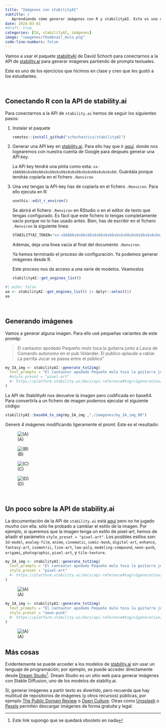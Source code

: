 ```yaml
---
title: "Imágenes con stabilityAI"
subtitle: | 
   Aprendiendo cómo generar imágenes con R y stabilityAI. Este es uno de los ejercicios que hicimos en clase y creo que les gustó a los estudiantes.
date: 2024-03-01
#draft: true
categories: [IA, stabilityAI, imágenes]
image: "imagenes/thumbnail_mulo.png"
code-line-numbers: false
---
```


Vamos a usar el paquete [stabilityAI](https://github.com/schochastics/stabilityAI) de David Schoch para conectarnos a la API de [stability.ai](https://stability.ai/) para generar imágenes partiendo de prompts textuales.

Este es uno de los ejercicios que hicimos en clase y creo que les gustó a los estudiantes.

<br>

## Conectando R con la API de stability.ai

Para conectarnos a la API de `stability.ai` hemos de seguir los siguientes pasos:

1) Instalar el paquete

    ```r
    remotes::install_github("schochastics/stabilityAI")
    ```

2) Generar una API key en [stability.ai](https://stability.ai/). Para ello hay que ir [aquí](https://platform.stability.ai/). donde nos logearemos con nuestra cuenta de Google para después generar una API key. 

    La APi key tendrá una pinta como esta: `xx-sbbbbbsbsbbsbbsbsbbsbsbbsbsbsbbsbsbsbbsbsbsbsbU`. Guárdala porque tendrás copiarla en el fichero `.Renviron`

3) Una vez tengas la API-key has de copiarla en el fichero `.Renviron`. Para ello ejecuta en R:

    ```r
    usethis::edit_r_environ()
    ```

    Se abrirá el fichero `.Renviron` en RStudio o en el editor de texto que tengas configurado. Es fácil que este fichero lo tengas completamente vacio porque no lo has usado antes. Bien, has de escribir en el fichero `.Renviron` la siguiente linea:

    ```r
    STABILITYAI_TOKEN="xx-sbbbbbsbsbbsbbsbsbbsbsbbsbsbsbbsbsbsbbsbsbsbsbU"
    ```
    
    Además, deja una linea vacia al final del documento `.Renviron`.


    Ya hemos terminado el proceso de configuración. Ya podemos generar imágenes desde R.


    Este proceso nos da acceso a una serie de modelos. Veamoslos


    ```r
    stabilityAI::get_engines_list()
    ```


```r
#| echo: false
aa <- stabilityAI::get_engines_list() |> dplyr::select(1)
aa
```

<br>

## Generando imágenes

Vamos a generar alguna imagen. Para ello usé pequeñas variantes de este promtp: 

> El cantautor apodado Pequeño mulo toca la guitarra junto a Laura de Comando autonomo en el pub Volander. El publico aplaude a rabiar. La perrita Jucar se pasea entre el público"


```r
my_IA_img <- stabilityAI::generate_txt2img(
  text_prompts = "El cantautor apodado Pequeño mulo toca la guitarra junto a Laura de Comando autonomo en el pub Volander. El publico aplaude a rabiar. La perrita Jucar se pasea entre el público",
  #style_preset = "pixel-art"
  #- https://platform.stability.ai/docs/api-reference#tag/v1generation/operation/textToImage
)
```


La API de StabilityAI nos devuelve la imagen pero codificada en base64. Para convertirla a un fichero de imagen podemos ejecutar el siguiente código:

```r
stabilityAI::base64_to_img(my_IA_img ,"./imagenes/my_IA_img_00")
```

Generé 4 imágenes modificando ligeramente el promt. Este es el resultado:


::: {layout-nrow=2}
![(A)](./imagenes/my_IA_img_01.png)

![(B)](./imagenes/my_IA_img_07.png)

![(C)](./imagenes/my_IA_img_03.png)

![(D)](./imagenes/my_IA_img_04.png)
:::


<br>

## Un poco sobre la API de stability.ai


La documentación de la API de `stability.ai` está [aquí](https://platform.stability.ai/docs/api-reference#tag/v1generation/operation/textToImage) pero no he jugado muvho con ella. sólo he probado a cambiar el estilo de la imagen. Por ejemplo, si queremos que la imagen tenga un estilo de pixel-art, hemos de añadir el parámetro `style_preset = "pixel-art"`. Los posibles estilos son: `3d-model`, `analog-film`, `anime`, `cinematic`, `comic-book`, `digital-art`, `enhance`, `fantasy-art`, `isometric`, `line-art`, `low-poly`, `modeling-compound`, `neon-punk`, `origami`, `photographic`, `pixel-art`, y `tile-texture`.

```r
my_IA_img <- stabilityAI::generate_txt2img(
  text_prompts = "El cantautor apodado Pequeño mulo toca la guitarra junto a Laura de Comando autonomo en el pub Volander. El publico aplaude a rabiar",
  style_preset = "pixel-art"
  #- https://platform.stability.ai/docs/api-reference#tag/v1generation/operation/textToImage
)
```

![(A)](./imagenes/my_IA_img_05.png)


```r
my_IA_img <- stabilityAI::generate_txt2img(
  text_prompts = "El cantautor apodado Pequeño mulo toca la guitarra junto a Laura de Comando autonomo en el pub Volander. El publico aplaude a rabiar",
  style_preset = "neon-punk"
  #- https://platform.stability.ai/docs/api-reference#tag/v1generation/operation/textToImage
)
```

![(A)](./imagenes/my_IA_img_06.png)



## Más cosas

Evidentemente se puede acceder a los modelos  de [stability.ai](https://stability.ai/) sin usar un lenguaje de programación; por ejemplo, se puede acceder directamente desde [Dream Studio](https://beta.dreamstudio.ai/generate)^[Este link supongo que se quedará obsoleto en nada]. Dream Studio es un sitio web para generar imágenes con Stable Diffusion, uno de los modelos de stabilty.ai.

Sí, generar imágenes a partir texto es divertido, pero recuerda que hay multitud de repositorios de imágenes (y otros recursos) públicas, por ejemplo [The Public Domain Review](https://publicdomainreview.org/) o [Open Culture](https://www.openculture.com/). Otras como [Unsplash](https://unsplash.com/) o [Pexels](https://www.pexels.com/) permiten descargar imágenes de forma gratuita y legal.

